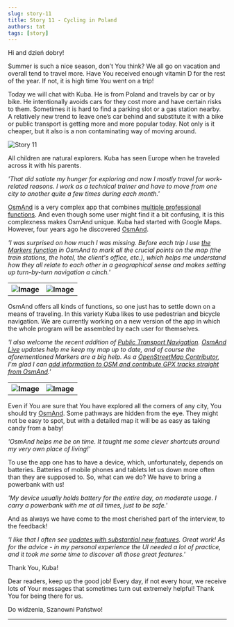```yaml
---
slug: story-11
title: Story 11 - Cycling in Poland
authors: tat
tags: [story]
---
```


Hi and dzień dobry!

Summer is such a nice season, don’t You think? We all go on vacation and overall tend to travel more. Have You received enough vitamin D for the rest of the year. If not, it is high time You went on a trip!

Today we will chat with Kuba. He is from Poland and travels by car or by bike. He intentionally avoids cars for they cost more and have certain risks to them. Sometimes it is hard to find a parking slot or a gas station nearby. A relatively new trend to leave one’s car behind and substitute it with a bike or public transport is getting more and more popular today. Not only is it cheaper, but it also is a non contaminating way of moving around.


![Story 11](./1.jpg)

<!--truncate-->

All children are natural explorers. Kuba has seen Europe when he traveled across it with his parents.

_'That did satiate my hunger for exploring and now I mostly travel for work-related reasons. I work as a technical trainer and have to move from one city to another quite a few times during each month.'_

<a href="https://osmand.net/">OsmAnd</a> is a very complex app that combines <a href="https://osmand.net/features">multiple professional functions</a>. And even though some user might find it a bit confusing, it is this complexness makes OsmAnd unique. Kuba had started with Google Maps. However, four years ago he discovered <a href="https://osmand.net/">OsmAnd</a>.

_'I was surprised on how much I was missing. Before each trip I use <a href="https://osmand.net/features/trip-planning">the Markers function</a> in OsmAnd to mark all the crucial points on the map (the train stations, the hotel, the client's office, etc.), which helps me understand how they all relate to each other in a geographical sense and makes setting up turn-by-turn navigation a cinch.'_

<table>
  <tr>
    <th><img src={require('./ver_2_3_11.jpg').default} alt="Image"/></th>
    <th><img src={require('./ver_2_3_12.jpg').default} alt="Image"/></th>
    </tr>
</table> 

OsmAnd offers all kinds of functions, so one just has to settle down on a means of traveling. In this variety Kuba likes to use pedestrian and bicycle navigation. We are currently working on a new version of the app in which the whole program will be assembled by each user for themselves.

_'I also welcome the recent addition of <a href="https://osmand.net/blog/osmand-3-3-released">Public Transport Navigation</a>. <a href="https://osmand.net/osm_live">OsmAnd Live</a> updates help me keep my map up to date, and of course the aforementioned Markers are a big help. As a <a href="https://www.openstreetmap.org/user/kuba-orlik">OpenStreetMap Contributor</a>, I'm glad I can <a href="https://osmand.net/features/osm-editing-plugin">add information to OSM and contribute GPX tracks straight from OsmAnd</a>.'_


<table>
  <tr>
    <th><img src={require('./osm_edit5.png').default} alt="Image"/></th>
    <th><img src={require('./osm_edit3.png').default} alt="Image"/></th>
    </tr>
</table> 

Even if You are sure that You have explored all the corners of any city, You should try <a href="https://osmand.net/">OsmAnd</a>. Some pathways are hidden from the eye. They might not be easy to spot, but with a detailed map it will be as easy as taking candy from a baby!

_'OsmAnd helps me be on time. It taught me some clever shortcuts around my very own place of living!'_

To use the app one has to have a device, which, unfortunately, depends on batteries. Batteries of mobile phones and tablets let us down more often than they are supposed to. So, what can we do? We have to bring a powerbank with us! 

_'My device usually holds battery for the entire day, on moderate usage. I carry a powerbank with me at all times, just to be safe.'_

And as always we have come to the most cherished part of the interview, to the feedback!

_'I like that I often see <a href="https://osmand.net/blog">updates with substantial new features</a>. Great work! As for the advice - in my personal experience the UI needed a lot of practice, and it took me some time to discover all those great features.'_

Thank You, Kuba!

Dear readers, keep up the good job! Every day, if not every hour, we receive lots of Your messages that sometimes turn out extremely helpful! Thank You for being there for us.

Do widzenia, Szanowni Państwo!


_________________________________________________

<LinksSocial/>
<LinksTelegram/>

<AndroidStore/>
<AppleStore/>